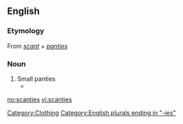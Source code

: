 ==English==

===Etymology===
From ''[[scant]]'' + ''[[panties]]''

===Noun===
{{en-noun|-}}

# Small panties
#*{{quote-book|year=1955|author=[[w:Vladimir Nabokov|Vladimir Nabokov]]|title=[[w:Lolita|Lolita]]
|passage=...and what little girl would not like to whirl in a circular skirt and '''scanties'''?}}

{{anagrams:en/aceinsst}}
[[Category:Clothing]]
[[Category:English plurals ending in "-ies"]]

[[no:scanties]]
[[vi:scanties]]